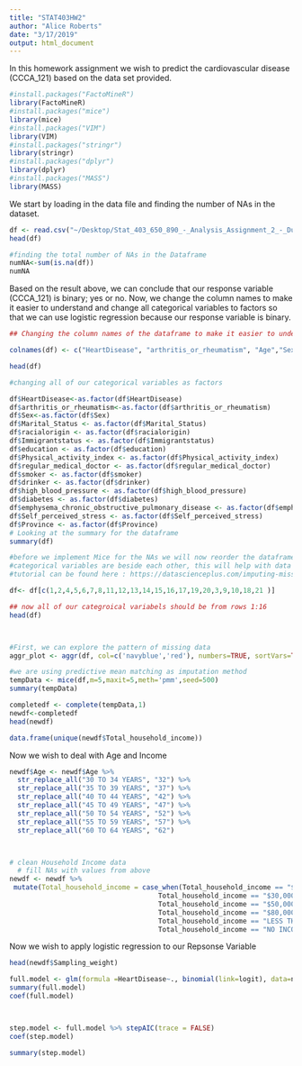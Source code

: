 ```yaml
---
title: "STAT403HW2"
author: "Alice Roberts"
date: "3/17/2019"
output: html_document
---
```


In this homework assignment we wish to predict the cardiovascular disease (CCCA_121) based on the data set provided. 

```r
#install.packages("FactoMineR")
library(FactoMineR)
#install.packages("mice")
library(mice)
#install.packages("VIM")
library(VIM)
#install.packages("stringr")
library(stringr)
#install.packages("dplyr")
library(dplyr)
#install.packages("MASS")
library(MASS)
```

We start by loading in the data file and finding the number of NAs in the dataset.

```r
df <- read.csv("~/Desktop/Stat_403_650_890_-_Analysis_Assignment_2_-_Due_Mar_19/CCHS Data for Stat 403 650 890.csv", comment.char="#")
head(df)

#finding the total number of NAs in the Dataframe
numNA<-sum(is.na(df))
numNA

```
Based on the result above, we can conclude that our response variable (CCCA_121) is binary; yes or no. 
Now, we change the column names to make it easier to understand and change all categorical variables to factors so that we can use logistic regression because our response variable is binary. 

```r
## Changing the column names of the dataframe to make it easier to understand 

colnames(df) <- c("HeartDisease", "arthritis_or_rheumatism", "Age","Sex", "Marital_Status", "racialorigin", "Immigrantstatus", "education", "Total_household_income", "BMI","Physical_activity_index", "regular_medical_doctor", "smoker", "drinker", "high_blood_pressure", "diabetes", "emphysema_chronic_obstructive_pulmonary_disease", "total_fruits_vegetables","Self_perceived_stress", "Province", "Sampling_weight")

head(df)

#changing all of our categorical variables as factors

df$HeartDisease<-as.factor(df$HeartDisease)
df$arthritis_or_rheumatism<-as.factor(df$arthritis_or_rheumatism)
df$Sex<-as.factor(df$Sex)
df$Marital_Status <- as.factor(df$Marital_Status)
df$racialorigin <- as.factor(df$racialorigin)
df$Immigrantstatus <- as.factor(df$Immigrantstatus)
df$education <- as.factor(df$education)
df$Physical_activity_index <- as.factor(df$Physical_activity_index)
df$regular_medical_doctor <- as.factor(df$regular_medical_doctor)
df$smoker <- as.factor(df$smoker)
df$drinker <- as.factor(df$drinker)
df$high_blood_pressure <- as.factor(df$high_blood_pressure)
df$diabetes <- as.factor(df$diabetes)
df$emphysema_chronic_obstructive_pulmonary_disease <- as.factor(df$emphysema_chronic_obstructive_pulmonary_disease)
df$Self_perceived_stress <- as.factor(df$Self_perceived_stress)
df$Province <- as.factor(df$Province)
# Looking at the summary for the dataframe
summary(df)


```


```r
#before we implement Mice for the NAs we will now reorder the dataframe so that all 
#categorical variables are beside each other, this will help with data manipulation 
#tutorial can be found here : https://datascienceplus.com/imputing-missing-data-with-r-mice-package/

df<- df[c(1,2,4,5,6,7,8,11,12,13,14,15,16,17,19,20,3,9,10,18,21 )]

## now all of our categroical variabels should be from rows 1:16
head(df) 



#First, we can explore the pattern of missing data
aggr_plot <- aggr(df, col=c('navyblue','red'), numbers=TRUE, sortVars=TRUE, labels=names(data), cex.axis=.7, gap=3, ylab=c("Histogram of missing data","Pattern"))

#we are using predictive mean matching as imputation method
tempData <- mice(df,m=5,maxit=5,meth='pmm',seed=500)
summary(tempData)

completedf <- complete(tempData,1)
newdf<-completedf
head(newdf)

data.frame(unique(newdf$Total_household_income))

```


Now we wish to deal with Age and Income 
```r
newdf$Age <- newdf$Age %>%
  str_replace_all("30 TO 34 YEARS", "32") %>%
  str_replace_all("35 TO 39 YEARS", "37") %>%
  str_replace_all("40 TO 44 YEARS", "42") %>%
  str_replace_all("45 TO 49 YEARS", "47") %>%
  str_replace_all("50 TO 54 YEARS", "52") %>%
  str_replace_all("55 TO 59 YEARS", "57") %>%
  str_replace_all("60 TO 64 YEARS", "62") 



# clean Household Income data
  # fill NAs with values from above
newdf <- newdf %>%
 mutate(Total_household_income = case_when(Total_household_income == "$15,000-$29,999" ~ 22000,
                                     Total_household_income == "$30,000-$49,999" ~ 40000,
                                     Total_household_income == "$50,000-$79,999" ~ 65000,
                                     Total_household_income == "$80,000 OR MORE" ~ 90000,
                                     Total_household_income == "LESS THAN 15,000" ~ 10000,
                                     Total_household_income == "NO INCOME" ~ 0))


```

Now we wish to apply logistic regression to our Repsonse Variable 

```r
head(newdf$Sampling_weight)

full.model <- glm(formula =HeartDisease~., binomial(link=logit), data=newdf)
summary(full.model)
coef(full.model)



step.model <- full.model %>% stepAIC(trace = FALSE)
coef(step.model)

summary(step.model)

```


